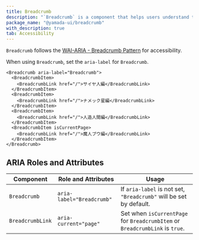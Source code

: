 ```yaml
---
title: Breadcrumb
description: "`Breadcrumb` is a component that helps users understand the hierarchy of a website."
package_name: "@yamada-ui/breadcrumb"
with_description: true
tab: Accessibility
---
```


`Breadcrumb` follows the [WAI-ARIA - Breadcrumb Pattern](https://www.w3.org/WAI/ARIA/apg/patterns/breadcrumb/) for accessibility.

When using `Breadcrumb`, set the `aria-label` for `Breadcrumb`.

```tsx live=false
<Breadcrumb aria-label="Breadcrumb">
  <BreadcrumbItem>
    <BreadcrumbLink href="/">サイヤ人編</BreadcrumbLink>
  </BreadcrumbItem>
  <BreadcrumbItem>
    <BreadcrumbLink href="/">ナメック星編</BreadcrumbLink>
  </BreadcrumbItem>
  <BreadcrumbItem>
    <BreadcrumbLink href="/">人造人間編</BreadcrumbLink>
  </BreadcrumbItem>
  <BreadcrumbItem isCurrentPage>
    <BreadcrumbLink href="/">魔人ブウ編</BreadcrumbLink>
  </BreadcrumbItem>
</Breadcrumb>
```

## ARIA Roles and Attributes

| Component        | Role and Attributes       | Usage                                                                        |
| ---------------- | ------------------------- | ---------------------------------------------------------------------------- |
| `Breadcrumb`     | `aria-label="Breadcrumb"` | If `aria-label` is not set, `"Breadcrumb"` will be set by default.           |
| `BreadcrumbLink` | `aria-current="page"`     | Set when `isCurrentPage` for `BreadcrumbItem` or `BreadcrumbLink` is `true`. |
